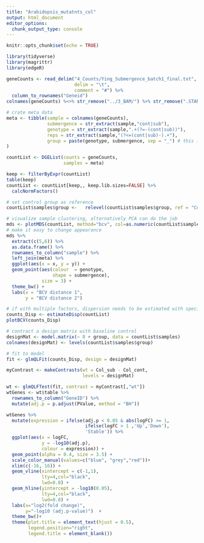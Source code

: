 ```yaml
---
title: "Arabidopsis_mutatnts_col"
output: html_document
editor_options: 
  chunk_output_type: console
---
```


```r
knitr::opts_chunk$set(echo = TRUE)
```

```r
library(tidyverse)
library(magrittr)
library(edgeR)
```

```r
geneCounts <- read_delim("4_Counts/Ying_Submergence_batch1_final.txt", 
                         delim = "\t", 
                         comment = "#") %>% 
  column_to_rownames("Geneid")
colnames(geneCounts) %<>% str_remove("../3_BAM/") %>% str_remove(".STARAligned_TAIR10.sortedByCoord.bam")

# crate meta data
meta <- tibble(sample = colnames(geneCounts),
               submergence = str_extract(sample,"cont|sub"), 
               genotype = str_extract(sample,".+(?=-(cont|sub))"),
               reps = str_extract(sample,"(?<=(cont|sub)-).+"),
               group = paste(genotype, submergence, sep = "_") # this info will fill to 'group' as col name match 'group' pram in DGEList() and converting to a single factor Exp
)

countList <- DGEList(counts = geneCounts,
                     samples = meta) 

keep <- filterByExpr(countList)
table(keep)
countList <- countList[keep,, keep.lib.sizes=FALSE] %>% 
  calcNormFactors()

# set control group as reference 
countList$samples$group <-   relevel(countList$samples$group, ref = "Col_cont")
```

```r
# visualize sample clustering, alternatively PCA can do the job
mds <- plotMDS(countList, method="bcv", col=as.numeric(countList$samples$group))
# make it easy to change appearance 
mds %>%
  extract(c(5,6)) %>%
  as.data.frame() %>%
  rownames_to_column("sample") %>%
  left_join(meta) %>%
  ggplot(aes(x = x, y = y)) +
  geom_point(aes(colour  = genotype,
                 shape = submergence), 
             size = 3) +
  theme_bw() +
  labs(x = "BCV distance 1",
       y = "BCV distance 2")
```

```r
# if with multiple factors, dispersion needs to be estimated with specified design matrix (see section 2.10.2 in edgeR user's guide updated in 21 Oct. 2019)
counts_Disp <- estimateDisp(countList)
plotBCV(counts_Disp)
```

```r
# contract a design matrix with baseline control
designMat <- model.matrix(~ 0 + group, data = countList$samples)
colnames(designMat) <- levels(countList$samples$group)

# fit to model
fit <- glmQLFit(counts_Disp, design = designMat)

myContrast <- makeContrasts(wt = Col_sub - Col_cont,
                            levels = designMat)
```

```r
wt <- glmQLFTest(fit, contrast = myContrast[,"wt"])
wtGenes <- wt$table %>% 
  rownames_to_column("GeneID") %>% 
  mutate(adj.p = p.adjust(PValue, method = "BH"))

wtGenes %>% 
  mutate(expression = ifelse(adj.p < 0.05 & abs(logFC) >= 1, 
                             ifelse(logFC > 1 ,'Up','Down'),
                             'Stable')) %>% 
  ggplot(aes(x = logFC, 
             y = -log10(adj.p), 
             colour = expression)) +
  geom_point(alpha = 0.4, size = 3.5) +
  scale_color_manual(values=c("blue", "grey","red"))+
  xlim(c(-16, 16)) +
  geom_vline(xintercept = c(-1,1),
             lty=4,col="black",
             lwd=0.8) +
  geom_hline(yintercept = -log10(0.05),
             lty=4,col="black",
             lwd=0.8) +
  labs(x="log2(fold change)",
       y="-log10 (adj.p-value)")  +
  theme_bw()+
  theme(plot.title = element_text(hjust = 0.5), 
        legend.position="right", 
        legend.title = element_blank())
```

